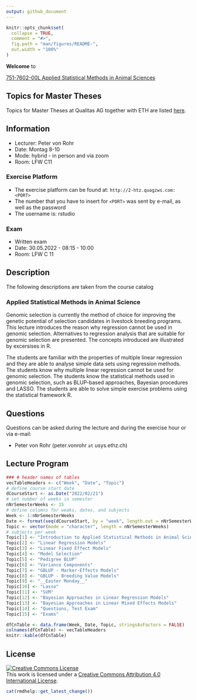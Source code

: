 ```yaml
---
output: github_document
---
```


<!-- README.md is generated from README.Rmd. Please edit that file -->

```r
knitr::opts_chunk$set(
  collapse = TRUE,
  comment = "#>",
  fig.path = "man/figures/README-",
  out.width = "100%"
)
```


__Welcome__ to 

[751-7602-00L Applied Statistical Methods in Animal Sciences](http://www.vorlesungsverzeichnis.ethz.ch/Vorlesungsverzeichnis/lerneinheit.view?lerneinheitId=158980&semkez=2022S&ansicht=LEHRVERANSTALTUNGEN&lang=en)


## Topics for Master Theses
Topics for Master Theses at Qualitas AG together with ETH are listed [here](https://charlotte-ngs.github.io/asmss2022/misc/MasterThesisTopics_SpringSemester2022.html).


## Information
- Lecturer: Peter von Rohr
- Date: Montag 8-10
- Mode: hybrid - in person and via zoom
- Room: LFW C11 


### Exercise Platform
- The exercise platform can be found at: `http://2-htz.quagzws.com:<PORT>`
- The number that you have to insert for `<PORT>` was sent by e-mail, as well as the password
- The username is: rstudio


### Exam
- Written exam
- Date: 30.05.2022 - 08:15 - 10:00
- Room: LFW C 11


## Description
The following descriptions are taken from the course catalog

### Applied Statistical Methods in Animal Science
Genomic selection is currently the method of choice for improving the genetic potential of selection candidates in livestock breeding programs. This lecture introduces the reason why regression cannot be used in genomic selection. Alternatives to regression analysis that are suitable for genomic selection are presented. The concepts introduced are illustrated by excersises in R.

The students are familiar with the properties of multiple linear regression and they are able to analyse simple data sets using regression methods. The students know why multiple linear regression cannot be used for genomic selection. The students know the statistical methods used in genomic selection, such as BLUP-based approaches, Bayesian procedures and LASSO. The students are able to solve simple exercise problems using the statistical framework R.


## Questions
Questions can be asked during the lecture and during the exercise hour or via e-mail: 

- Peter von Rohr (peter.vonrohr `at` usys.ethz.ch)


## Lecture Program
```r
### # header names of tables
vecTableHeaders <- c("Week", "Date", "Topic")
# define course start date
dCourseStart <- as.Date("2022/02/21")
# set number of weeks in semester
nNrSemesterWeeks <- 15
# define columns for weaks, dates, and subjects
Week <- 1:nNrSemesterWeeks
Date <- format(seq(dCourseStart, by = "week", length.out = nNrSemesterWeeks), "%d.%m")
Topic <- vector(mode = "character", length = nNrSemesterWeeks)
# subjects per week
Topic[1] <- "Introduction to Applied Statistical Methods in Animal Science"
Topic[2] <- "Linear Regression Models"
Topic[3] <- "Linear Fixed Effect Models"
Topic[4] <- "Model Selection"
Topic[5] <- "Pedigree BLUP"
Topic[6] <- "Variance Components"
Topic[7] <- "GBLUP - Marker-Effects Models"
Topic[8] <- "GBLUP - Breeding Value Models"
Topic[9] <- "__Easter Monday__"
Topic[10] <- "Lasso"
Topic[11] <- "SVM"
Topic[12] <- "Bayesian Approaches in Linear Regression Models"
Topic[13] <- "Bayesian Approaches in Linear Mixed Effects Models"
Topic[14] <- "Questions, Test Exam"
Topic[15] <- "Exams" 

dfCnTable <- data.frame(Week, Date, Topic, stringsAsFactors = FALSE)
colnames(dfCnTable) <- vecTableHeaders
knitr::kable(dfCnTable)
```


## License

<a rel="license" href="http://creativecommons.org/licenses/by/4.0/"><img alt="Creative Commons License" style="border-width:0" src="https://i.creativecommons.org/l/by/4.0/88x31.png" /></a><br />This work is licensed under a <a rel="license" href="http://creativecommons.org/licenses/by/4.0/">Creative Commons Attribution 4.0 International License</a>.


```r
cat(rmdhelp::get_latest_change())
```

